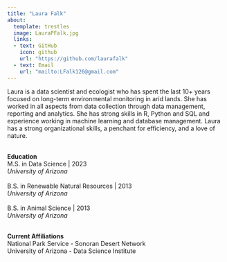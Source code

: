 ```yaml
---
title: "Laura Falk"
about: 
  template: trestles
  image: LauraPFalk.jpg
  links:
  - text: GitHub
    icon: github
    url: "https://github.com/laurafalk"
  - text: Email
    url: "mailto:LFalk126@gmail.com"
---
```


Laura is a data scientist and ecologist who has spent the last 10+ years focused on long-term environmental monitoring in arid lands. She has worked in all aspects from data collection through data management, reporting and analytics. She has strong skills in R, Python and SQL and experience working in machine learning and database management. Laura has a strong organizational skills, a penchant for efficiency, and a love of nature.     

<br>
**Education**<br>
M.S. in Data Science | 2023<br> *University of Arizona*
<br><br>
B.S. in Renewable Natural Resources | 2013 <br> *University of Arizona*
<br><br>
B.S. in Animal Science | 2013 <br>*University of Arizona*

<br>
**Current Affiliations** <br>
National Park Service - Sonoran Desert Network <br>
University of Arizona - Data Science Institute